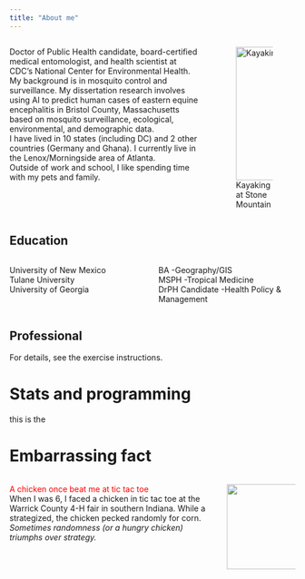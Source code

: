 ```yaml
---
title: "About me"
---
```


::: columns
::: {.column width="70%"}
Doctor of Public Health candidate, board-certified medical entomologist, and health scientist at CDC's National Center for Environmental Health. My background is in mosquito control and surveillance. My dissertation research involves using AI to predict human cases of eastern equine encephalitis in Bristol County, Massachusetts based on mosquito surveillance, ecological, environmental, and demographic data.<br> I have lived in 10 states (including DC) and 2 other countries (Germany and Ghana). I currently live in the Lenox/Morningside area of Atlanta.<br> Outside of work and school, I like spending time with my pets and family.
:::

::: {.column width="30%"}
![Kayaking at Stone Mountain](images/IMG_2009-01.jpeg){width="235"}
:::
:::

## **Education**

::: columns
::: {.column width="50%"}
University of New Mexico<br> Tulane University<br> University of Georgia
:::

::: {.column width="50%"}
BA -Geography/GIS<br> MSPH -Tropical Medicine<br> DrPH Candidate -Health Policy & Management
:::
:::

## **Professional**

For details, see the exercise instructions.

# Stats and programming

this is the

# **Embarrassing fact**

::: columns
::: {.column width="75%"}
[A chicken once beat me at tic tac toe]{style="color: red;"}<br> When I was 6, I faced a chicken in tic tac toe at the Warrick County 4-H fair in southern Indiana. While a strategized, the chicken pecked randomly for corn. <i>Sometimes randomness (or a hungry chicken) triumphs over strategy.</i>
:::

::: {.column width="25%"}
![](images/2.png){width="150"}
:::
:::
